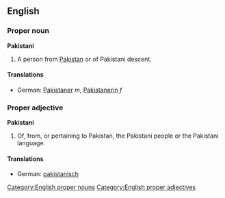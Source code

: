 ==English==
===Proper noun===
'''Pakistani'''

#A person from [[Pakistan]] or of Pakistani descent.

====Translations====
*German: [[Pakistaner]] ''m'', [[Pakistanerin]] ''f''

===Proper adjective===
'''Pakistani'''

#Of, from, or pertaining to Pakistan, the Pakistani people or the Pakistani language.

====Translations====
*German: [[pakistanisch]]

[[Category:English proper nouns]]
[[Category:English proper adjectives]]
